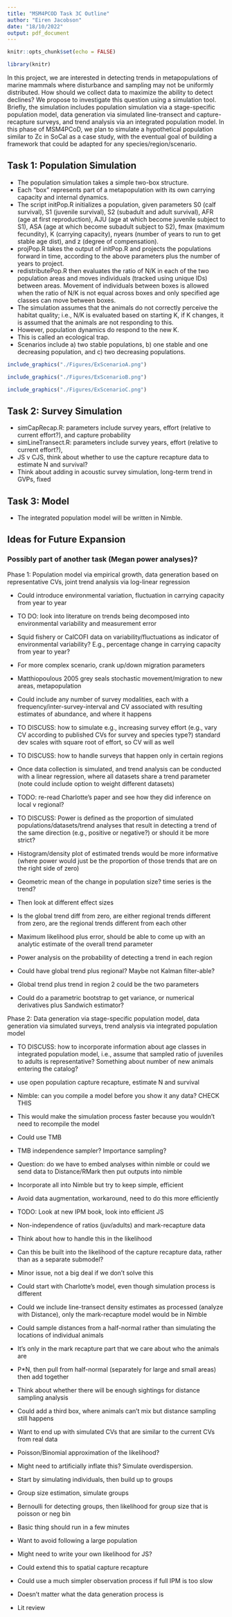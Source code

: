 ```yaml
---
title: "MSM4PCOD Task 3C Outline"
author: "Eiren Jacobson"
date: "18/10/2022"
output: pdf_document
---
```


```r
knitr::opts_chunk$set(echo = FALSE)

library(knitr)
```

In this project, we are interested in detecting trends in metapopulations of marine mammals where disturbance and sampling may not be uniformly distributed. How should we collect data to maximize the ability to detect declines? We propose to investigate this question using a simulation tool. Briefly, the simulation includes population simulation via a stage-specific population model, data generation via simulated line-transect and capture-recapture surveys, and trend analysis via an integrated population model. In this phase of MSM4PCoD, we plan to simulate a hypothetical population similar to Zc in SoCal as a case study, with the eventual goal of building a framework that could be adapted for any species/region/scenario.

## Task 1: Population Simulation

- The population simulation takes a simple two-box structure. 
- Each "box" represents part of a metapopulation with its own carrying capacity and internal dynamics. 
- The script initPop.R initializes a population, given parameters S0 (calf survival), S1 (juvenile survival), S2 (subadult and adult survival), AFR (age at first reproduction), AJU (age at which become juvenile subject to S1), ASA (age at which become subadult subject to S2), fmax (maximum fecundity), K (carrying capacity), nyears (number of years to run to get stable age dist), and z (degree of compensation).
- projPop.R takes the output of initPop.R and projects the populations forward in time, according to the above parameters plus the number of years to project.
- redistributePop.R then evaluates the ratio of N/K in each of the two population areas and moves individuals (tracked using unique IDs) between areas. Movement of individuals between boxes is allowed when the ratio of N/K is not equal across boxes and only specified age classes can move between boxes.
- The simulation assumes that the animals do not correctly perceive the habitat quality; i.e., N/K is evaluated based on starting K, if K changes, it is assumed that the animals are not responding to this.
- However, population dynamics do respond to the new K.
- This is called an ecological trap.
- Scenarios include a) two stable populations, b) one stable and one decreasing population, and c) two decreasing populations.

```r

include_graphics("./Figures/ExScenarioA.png")

```

```r

include_graphics("./Figures/ExScenarioB.png")

```

```r

include_graphics("./Figures/ExScenarioC.png")

```

## Task 2: Survey Simulation

- simCapRecap.R: parameters include survey years, effort (relative to current effort?), and capture probability
- simLineTransect.R: parameters include survey years, effort (relative to current effort?), 
- JS v CJS, think about whether to use the capture recapture data to estimate N and survival?
- Think about adding in acoustic survey simulation, long-term trend in GVPs, fixed

## Task 3: Model 

- The integrated population model will be written in Nimble. 
 


## Ideas for Future Expansion

### Possibly part of another task (Megan power analyses)?
Phase 1: Population model via empirical growth, data generation based on representative CVs, joint trend analysis via log-linear regression

- Could introduce environmental variation, fluctuation in carrying capacity from year to year
- TO DO: look into literature on trends being decomposed into environmental variability and measurement error
- Squid fishery or CalCOFI data on variability/fluctuations as indicator of environmental variability? E.g., percentage change in carrying capacity from year to year?
- For more complex scenario, crank up/down migration parameters
- Matthiopoulous 2005 grey seals stochastic movement/migration to new areas, metapopulation 
- Could include any number of survey modalities, each with a frequency/inter-survey-interval and CV associated with resulting estimates of abundance, and where it happens
- TO DISCUSS: how to simulate e.g., increasing survey effort (e.g., vary CV according to published CVs for survey and species type?) standard dev scales with square root of effort, so CV will as well
- TO DISCUSS: how to handle surveys that happen only in certain regions
- Once data collection is simulated, and trend analysis can be conducted with a linear regression, where all datasets share a trend parameter (note could include option to weight different datasets)
- TODO: re-read Charlotte's paper and see how they did inference on local v regional?
- TO DISCUSS: Power is defined as the proportion of simulated populations/datasets/trend analyses that result in detecting a trend of the same direction (e.g., positive or negative?) or should it be more strict?
- Histogram/density plot of estimated trends would be more informative (where power would just be the proportion of those trends that are on the right side of zero)


- Geometric mean of the change in population size? time series is the trend?
- Then look at different effect sizes
- Is the global trend diff from zero, are either regional trends different from zero, 
are the regional trends different from each other
- Maximum likelihood plus error, should be able to come up with an analytic estimate of the 
overall trend parameter
- Power analysis on the probability of detecting a trend in each region
- Could have global trend plus regional? Maybe not Kalman filter-able?
- Global trend plus trend in region 2 could be the two parameters
- Could do a parametric bootstrap to get variance, or numerical derivatives plus Sandwich estimator?


Phase 2: Data generation via stage-specific population model, data generation via simulated surveys, trend analysis via integrated population model


- TO DISCUSS: how to incorporate information about age classes in integrated population model, i.e., assume that sampled ratio of juveniles to adults is representative? Something about number of new animals entering the catalog?
- use open population capture recapture, estimate N and survival
- Nimble: can you compile a model before you show it any data? CHECK THIS
- This would make the simulation process faster because you wouldn't need to recompile the model
- Could use TMB
- TMB independence sampler? Importance sampling?
- Question: do we have to embed analyses within nimble or could we send data to Distance/RMark then put outputs into nimble
- Incorporate all into Nimble but try to keep simple, efficient
- Avoid data augmentation, workaround, need to do this more efficiently
- TODO: Look at new IPM book, look into efficient JS

- Non-independence of ratios (juv/adults) and mark-recapture data
- Think about how to handle this in the likelihood
- Can this be built into the likelihood of the capture recapture data, rather than as a separate submodel?
- Minor issue, not a big deal if we don't solve this

- Could start with Charlotte's model, even though simulation process is different
- Could we include line-transect density estimates as processed (analyze with Distance), only the mark-recapture model would be in Nimble
- Could sample distances from a half-normal rather than simulating the locations of individual animals
- It's only in the mark recapture part that we care about who the animals are
- P*N, then pull from half-normal (separately for large and small areas) then add together

- Think about whether there will be enough sightings for distance sampling analysis
- Could add a third box, where animals can't mix but distance sampling still happens
- Want to end up with simulated CVs that are similar to the current CVs from real data

- Poisson/Binomial approximation of the likelihood? 
- Might need to artificially inflate this? Simulate overdispersion. 

- Start by simulating individuals, then build up to groups
- Group size estimation, simulate groups
- Bernoulli for detecting groups, then likelihood for group size that is poisson or neg bin

- Basic thing should run in a few minutes
- Want to avoid following a large population 

- Might need to write your own likelihood for JS? 

- Could extend this to spatial capture recapture

- Could use a much simpler observation process if full IPM is too slow
- Doesn't matter what the data generation process is 

- Lit review 


